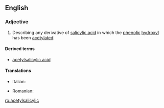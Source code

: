 ==English==

===Adjective===
{{en-adj|-}}

# {{organic chemistry}} Describing any derivative of [[salicylic acid]] in which the [[phenolic]] [[hydroxyl]] has been [[acetylated]]

====Derived terms====
* [[acetylsalicylic acid]]

====Translations====
{{trans-top|derivative}}
*Italian: {{t|it|acetossibenzoico}}
{{trans-mid}}
*Romanian: {{t|ro|acetilsalicilic}}
{{trans-bottom}}

[[ro:acetylsalicylic]]